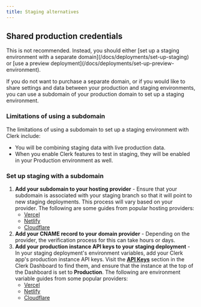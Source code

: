 ```yaml
---
title: Staging alternatives
---
```


## Shared production credentials

<Callout type="danger">
  This is not recommended. Instead, you should either [set up a staging environment with a separate domain](/docs/deployments/set-up-staging) or [use a preview deployment](/docs/deployments/set-up-preview-environment).
</Callout>

If you do not want to purchase a separate domain, or if you would like to share settings and data between your production and staging environments, you can use a subdomain of your production domain to set up a staging environment.

### Limitations of using a subdomain

The limitations of using a subdomain to set up a staging environment with Clerk include:

- You will be combining staging data with live production data.
- When you enable Clerk features to test in staging, they will be enabled in your Production environment as well.

### Set up staging with a subdomain

1. **Add your subdomain to your hosting provider** - Ensure that your subdomain is associated with your staging branch so that it will point to new staging deployments. This process will vary based on your provider. The following are some guides from popular hosting providers:
    - [Vercel](https://vercel.com/guides/set-up-a-staging-environment-on-vercel)
    - [Netlify](https://docs.netlify.com/domains-https/netlify-dns/delegate-a-subdomain-to-netlify-dns/)
    - [Cloudflare](https://developers.cloudflare.com/dns/manage-dns-records/how-to/create-subdomain/)
2. **Add your CNAME record to your domain provider** - Depending on the provider, the verification process for this can take hours or days.
3. **Add your production instance API keys to your staging deployment** - In your staging deployment's environment variables, add your Clerk app's production instance API keys. Visit the [**API Keys**](https://dashboard.clerk.com/last-active?path=api-keys) section in the Clerk Dashboard to find them, and ensure that the instance at the top of the Dashboard is set to **Production**. The following are environment variable guides from some popular providers:
    - [Vercel](https://vercel.com/docs/projects/environment-variables#declare-an-environment-variable)
    - [Netlify](https://docs.netlify.com/environment-variables/get-started/#create-environment-variables)
    - [Cloudflare](https://developers.cloudflare.com/workers/configuration/environment-variables/#add-environment-variables-via-the-dashboar)
